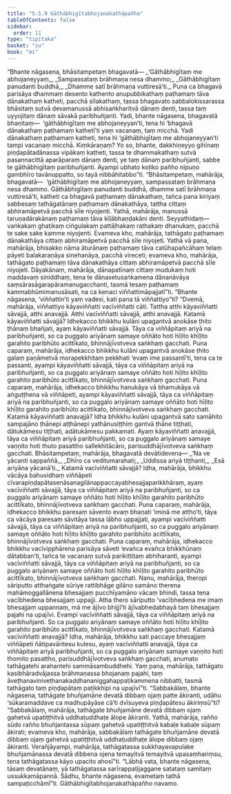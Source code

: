 ```yaml
---
title: "5.5.9 Gāthābhigītabhojanakathāpañha"
tableOfContents: false
sidebar:
  order: 11
type: "tipitaka"
basket: "su"
book: "mi"
---
```



<DynamicBreadcrumb />

<Division number="168" book="mi" bookNo="28">

<Paragraph number="1013" book="mi">
“Bhante nāgasena, bhāsitampetaṃ bhagavatā—
</Paragraph>

<Paragraph number="1014" type="verses" book="mi">
_‘Gāthābhigītaṃ me abhojaneyyaṃ,_  
_Sampassataṃ brāhmaṇa nesa dhammo;_  
_Gāthābhigītaṃ panudanti buddhā,_  
_Dhamme satī brāhmaṇa vuttiresā’ti._  

</Paragraph>

<Paragraph number="1015" book="mi">
Puna ca bhagavā parisāya dhammaṃ desento kathento anupubbikathaṃ paṭhamaṃ tāva dānakathaṃ katheti, pacchā sīlakathaṃ, tassa bhagavato sabbalokissarassa bhāsitaṃ sutvā devamanussā abhisaṅkharitvā dānaṃ denti, tassa taṃ uyyojitaṃ dānaṃ sāvakā paribhuñjanti. Yadi, bhante nāgasena, bhagavatā bhaṇitaṃ—  ‘gāthābhigītaṃ me abhojaneyyan’ti, tena hi ‘bhagavā dānakathaṃ paṭhamaṃ kathetī’ti yaṃ vacanaṃ, taṃ micchā. Yadi dānakathaṃ paṭhamaṃ katheti, tena hi ‘gāthābhigītaṃ me abhojaneyyan’ti tampi vacanaṃ micchā. Kiṃkāraṇaṃ? Yo so, bhante, dakkhiṇeyyo gihīnaṃ piṇḍapātadānassa vipākaṃ katheti, tassa te dhammakathaṃ sutvā pasannacittā aparāparaṃ dānaṃ denti, ye taṃ dānaṃ paribhuñjanti, sabbe te gāthābhigītaṃ paribhuñjanti. Ayampi ubhato koṭiko pañho nipuṇo gambhīro tavānuppatto, so tayā nibbāhitabbo”ti.
</Paragraph>

<Paragraph number="1016" book="mi">
“Bhāsitampetaṃ, mahārāja, bhagavatā—  ‘gāthābhigītaṃ me abhojaneyyaṃ, sampassataṃ brāhmaṇa nesa dhammo. Gāthābhigītaṃ panudanti buddhā, dhamme satī brāhmaṇa vuttiresā’ti, katheti ca bhagavā paṭhamaṃ dānakathaṃ, tañca pana kiriyaṃ sabbesaṃ tathāgatānaṃ paṭhamaṃ dānakathāya, tattha cittaṃ abhiramāpetvā pacchā sīle niyojenti. Yathā, mahārāja, manussā taruṇadārakānaṃ paṭhamaṃ tāva kīḷābhaṇḍakāni denti. Seyyathidaṃ—  vaṅkakaṃ ghaṭikaṃ ciṅgulakaṃ pattāḷhakaṃ rathakaṃ dhanukaṃ, pacchā te sake sake kamme niyojenti. Evameva kho, mahārāja, tathāgato paṭhamaṃ dānakathāya cittaṃ abhiramāpetvā pacchā sīle niyojeti.
</Paragraph>

<Paragraph number="1017" book="mi">
Yathā vā pana, mahārāja, bhisakko nāma āturānaṃ paṭhamaṃ tāva catūhapañcāhaṃ telaṃ pāyeti balakaraṇāya sinehanāya, pacchā vireceti; evameva kho, mahārāja, tathāgato paṭhamaṃ tāva dānakathāya cittaṃ abhiramāpetvā pacchā sīle niyojeti. Dāyakānaṃ, mahārāja, dānapatīnaṃ cittaṃ mudukaṃ hoti maddavaṃ siniddhaṃ, tena te dānasetusaṅkamena dānanāvāya saṃsārasāgarapāramanugacchanti, tasmā tesaṃ paṭhamaṃ kammabhūmimanusāsati, na ca kenaci viññattimāpajjatī”ti.
</Paragraph>

<Paragraph number="1018" book="mi">
“Bhante nāgasena, ‘viññattin’ti yaṃ vadesi, kati pana tā viññattiyo”ti? “Dvemā, mahārāja, viññattiyo kāyaviññatti vacīviññatti cāti. Tattha atthi kāyaviññatti sāvajjā, atthi anavajjā. Atthi vacīviññatti sāvajjā, atthi anavajjā.
</Paragraph>

<Paragraph number="1019" book="mi">
Katamā kāyaviññatti sāvajjā? Idhekacco bhikkhu kulāni upagantvā anokāse ṭhito ṭhānaṃ bhañjati, ayaṃ kāyaviññatti sāvajjā. Tāya ca viññāpitaṃ ariyā na paribhuñjanti, so ca puggalo ariyānaṃ samaye oññāto hoti hīḷito khīḷito garahito paribhūto acittīkato, bhinnājīvotveva saṅkhaṃ gacchati.
</Paragraph>

<Paragraph number="1020" book="mi">
Puna caparaṃ, mahārāja, idhekacco bhikkhu kulāni upagantvā anokāse ṭhito galaṃ paṇāmetvā morapekkhitaṃ pekkhati ‘evaṃ ime passantī’ti, tena ca te passanti, ayampi kāyaviññatti sāvajjā, tāya ca viññāpitaṃ ariyā na paribhuñjanti, so ca puggalo ariyānaṃ samaye oññāto hoti hīḷito khīḷito garahito paribhūto acittīkato, bhinnājīvotveva saṅkhaṃ gacchati.
</Paragraph>

<Paragraph number="1021" book="mi">
Puna caparaṃ, mahārāja, idhekacco bhikkhu hanukāya vā bhamukāya vā aṅguṭṭhena vā viññāpeti, ayampi kāyaviññatti sāvajjā, tāya ca viññāpitaṃ ariyā na paribhuñjanti, so ca puggalo ariyānaṃ samaye oññāto hoti hīḷito khīḷito garahito paribhūto acittīkato, bhinnājīvotveva saṅkhaṃ gacchati.
</Paragraph>

<Paragraph number="1022" book="mi">
Katamā kāyaviññatti anavajjā? Idha bhikkhu kulāni upagantvā sato samāhito sampajāno ṭhānepi aṭṭhānepi yathānusiṭṭhiṃ gantvā ṭhāne tiṭṭhati, dātukāmesu tiṭṭhati, adātukāmesu pakkamati. Ayaṃ kāyaviññatti anavajjā, tāya ca viññāpitaṃ ariyā paribhuñjanti, so ca puggalo ariyānaṃ samaye vaṇṇito hoti thuto pasattho sallekhitācāro, parisuddhājīvotveva saṅkhaṃ gacchati. Bhāsitampetaṃ, mahārāja, bhagavatā devātidevena—
</Paragraph>

<Paragraph number="1023" type="verses" book="mi">
_‘Na ve yācanti sappaññā,_  
_Dhīro ca veditumarahati;_  
_Uddissa ariyā tiṭṭhanti,_  
_Esā ariyāna yācanā’ti._  

</Paragraph>

<Paragraph number="1024" book="mi">
Katamā vacīviññatti sāvajjā? Idha, mahārāja, bhikkhu vācāya bahuvidhaṃ viññāpeti cīvarapiṇḍapātasenāsanagilānappaccayabhesajjaparikkhāraṃ, ayaṃ vacīviññatti sāvajjā, tāya ca viññāpitaṃ ariyā na paribhuñjanti, so ca puggalo ariyānaṃ samaye oññāto hoti hīḷito khīḷito garahito paribhūto acittīkato, bhinnājīvotveva saṅkhaṃ gacchati.
</Paragraph>

<Paragraph number="1025" book="mi">
Puna caparaṃ, mahārāja, idhekacco bhikkhu paresaṃ sāvento evaṃ bhaṇati ‘iminā me attho’ti, tāya ca vācāya paresaṃ sāvitāya tassa lābho uppajjati, ayampi vacīviññatti sāvajjā, tāya ca viññāpitaṃ ariyā na paribhuñjanti, so ca puggalo ariyānaṃ samaye oññāto hoti hīḷito khīḷito garahito paribhūto acittīkato, bhinnājīvotveva saṅkhaṃ gacchati.
</Paragraph>

<Paragraph number="1026" book="mi">
Puna caparaṃ, mahārāja, idhekacco bhikkhu vacīvipphārena parisāya sāveti ‘evañca evañca bhikkhūnaṃ dātabban’ti, tañca te vacanaṃ sutvā parikittitaṃ abhiharanti, ayampi vacīviññatti sāvajjā, tāya ca viññāpitaṃ ariyā na paribhuñjanti, so ca puggalo ariyānaṃ samaye oññāto hoti hīḷito khīḷito garahito paribhūto acittīkato, bhinnājīvotveva saṅkhaṃ gacchati.
</Paragraph>

<Paragraph number="1027" book="mi">
Nanu, mahārāja, theropi sāriputto atthaṅgate sūriye rattibhāge gilāno samāno therena mahāmoggallānena bhesajjaṃ pucchīyamāno vācaṃ bhindi, tassa tena vacībhedena bhesajjaṃ uppajji. Atha thero sāriputto ‘vacībhedena me imaṃ bhesajjaṃ uppannaṃ, mā me ājīvo bhijjī’ti ājīvabhedabhayā taṃ bhesajjaṃ pajahi na upajīvi. Evampi vacīviññatti sāvajjā, tāya ca viññāpitaṃ ariyā na paribhuñjanti. So ca puggalo ariyānaṃ samaye oññāto hoti hīḷito khīḷito garahito paribhūto acittīkato, bhinnājīvotveva saṅkhaṃ gacchati.
</Paragraph>

<Paragraph number="1028" book="mi">
Katamā vacīviññatti anavajjā? Idha, mahārāja, bhikkhu sati paccaye bhesajjaṃ viññāpeti ñātipavāritesu kulesu, ayaṃ vacīviññatti anavajjā, tāya ca viññāpitaṃ ariyā paribhuñjanti, so ca puggalo ariyānaṃ samaye vaṇṇito hoti thomito pasattho, parisuddhājīvotveva saṅkhaṃ gacchati, anumato tathāgatehi arahantehi sammāsambuddhehi.
</Paragraph>

<Paragraph number="1029" book="mi">
Yaṃ pana, mahārāja, tathāgato kasibhāradvājassa brāhmaṇassa bhojanaṃ pajahi, taṃ āveṭhanaviniveṭhanakaḍḍhananiggahappaṭikammena nibbatti, tasmā tathāgato taṃ piṇḍapātaṃ paṭikkhipi na upajīvī”ti.
</Paragraph>

<Paragraph number="1030" book="mi">
“Sabbakālaṃ, bhante nāgasena, tathāgate bhuñjamāne devatā dibbaṃ ojaṃ patte ākiranti, udāhu ‘sūkaramaddave ca madhupāyāse cā’ti dvīsuyeva piṇḍapātesu ākiriṃsū”ti? “Sabbakālaṃ, mahārāja, tathāgate bhuñjamāne devatā dibbaṃ ojaṃ gahetvā upatiṭṭhitvā uddhaṭuddhaṭe ālope ākiranti.
</Paragraph>

<Paragraph number="1031" book="mi">
Yathā, mahārāja, rañño sūdo rañño bhuñjantassa sūpaṃ gahetvā upatiṭṭhitvā kabaḷe kabaḷe sūpaṃ ākirati; evameva kho, mahārāja, sabbakālaṃ tathāgate bhuñjamāne devatā dibbaṃ ojaṃ gahetvā upatiṭṭhitvā uddhaṭuddhaṭe ālope dibbaṃ ojaṃ ākiranti. Verañjāyampi, mahārāja, tathāgatassa sukkhayavapulake bhuñjamānassa devatā dibbena ojena temayitvā temayitvā upasaṃhariṃsu, tena tathāgatassa kāyo upacito ahosī”ti. “Lābhā vata, bhante nāgasena, tāsaṃ devatānaṃ, yā tathāgatassa sarīrappaṭijaggane satataṃ samitaṃ ussukkamāpannā. Sādhu, bhante nāgasena, evametaṃ tathā sampaṭicchāmī”ti.

</Paragraph>
</Division>

<Paragraph number="1032" type="center" book="mi">
Gāthābhigītabhojanakathāpañho navamo.
</Paragraph>